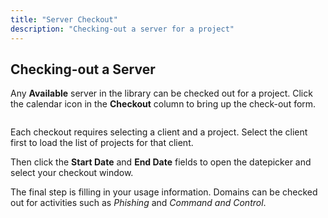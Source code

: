 ```yaml
---
title: "Server Checkout"
description: "Checking-out a server for a project"
---
```


## Checking-out a Server


Any **Available** server in the library can be checked out for a project. Click the calendar icon in the **Checkout** column to bring up the check-out form.

<Frame>
  <img src="/images/features/image-25.png" alt=""/>
</Frame>

Each checkout requires selecting a client and a project. Select the client first to load the list of projects for that client.

Then click the **Start Date** and **End Date** fields to open the datepicker and select your checkout window.

The final step is filling in your usage information. Domains can be checked out for activities such as _Phishing_ and _Command and Control_.

